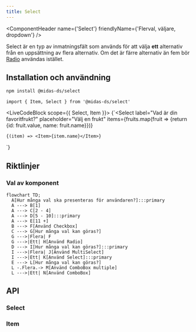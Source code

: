 ```yaml
---
title: Select
---
```



<ComponentHeader
  name={'Select'}
  friendlyName={'Flerval, väljare, dropdown'}
/>

Select är en typ av inmatningsfält som används för att välja **ett** alternativ från en uppsättning av flera alternativ. Om det är färre alternativ än fem bör [Radio](./radio.mdx) användas istället.

## Installation och användning

```bash npm2yarn
npm install @midas-ds/select
```

```tsx
import { Item, Select } from '@midas-ds/select'
```

<LiveCodeBlock scope={{ Select, Item }}>
  {`<Select
    label="Vad är din favoritfrukt?"
    placeholder="Välj en frukt"
    items={fruits.map(fruit => {return {id: fruit.value, name: fruit.name}})}
>
    {(item) => <Item>{item.name}</Item>}
</Select>`}
</LiveCodeBlock>

## Riktlinjer

### Val av komponent

```mermaid
flowchart TD;
  A[Hur många val ska presenteras för användaren?]:::primary
  A ---> B[1]
  A ---> C[2 - 4]
  A ---> D[5 - 10]:::primary
  A ---> E[11 +]
  B ---> F[Använd Checkbox]
  C ---> G[Hur många val kan göras?]
  G --->|Flera| F
  G --->|Ett| H[Använd Radio]
  D ---> I[Hur många val kan göras?]:::primary
  I --->|Flera| J[Använd MultiSelect]
  I --->|Ett| K[Använd Select]:::primary
  E ---> L[Hur många val kan göras?]
  L -.Flera.-> M[Använd ComboBox multiple]
  L --->|Ett| N[Använd ComboBox]
```

## API

### Select

<PropTable name='Select' />

### Item

<PropTable
  name='Item'
  defaultOpen={false}
/>
